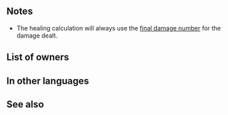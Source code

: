 {{Special
|tagid=SID_天狼・神
|intID=3237
|exclusive=1
|canUseWeapon={{WeaponList|exclude=Staff}}
|canUseMove={{MoveList|All}}
|cost=500
|cooldown=2
|effect=Neutralizes effects that inflict "Special cooldown charge -X" on unit. When Special triggers, boosts damage by 35% of unit's Spd and restores HP = 35% of damage dealt.
|required=Sirius
|properties=offensive_special
}}
==Notes==
{{CooldownChargeMinusNeutralization}}
{{DamageBoost}}
* The healing calculation will always use the [[Damage calculation#Final Damage calculation|final damage number]] for the damage dealt.
{{CombatHPRecovery}}
==List of owners==
{{Skill Hero List}}
==In other languages==
{{OtherLanguages
|japanese=天狼・神
|german=Sirius+
|spanishEU=Sirius +
|spanishLA=Sirius +
|french=Sirius +
|italian=Sirio+
|chineseTW=天狼・神
|portuguese=Sirius+
}}
==See also==
{{See also skills|cond=SCategory='special' AND Exclusive='1' AND (Description LIKE '%Boosts%damage by __% of unit_s Spd%' OR Description LIKE '%Restores HP = __% of damage dealt%')|columns=3}}
{{Specials Navbox}}